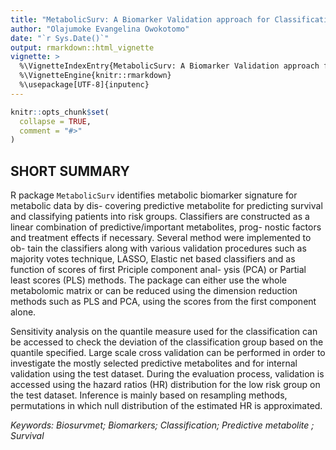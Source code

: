 ```yaml
---
title: "MetabolicSurv: A Biomarker Validation approach for Classification and Predicting Survival Using Metabolomic Signature"
author: "Olajumoke Evangelina Owokotomo"
date: "`r Sys.Date()`"
output: rmarkdown::html_vignette
vignette: >
  %\VignetteIndexEntry{MetabolicSurv: A Biomarker Validation approach for Classification and Predicting Survival Using Metabolomic Signature}
  %\VignetteEngine{knitr::rmarkdown}
  %\usepackage[UTF-8]{inputenc}
---
```


```r
knitr::opts_chunk$set(
  collapse = TRUE,
  comment = "#>"
)
```

## SHORT SUMMARY
R package `MetabolicSurv` identifies metabolic biomarker signature for metabolic data by dis- covering predictive metabolite for predicting survival and classifying patients into risk groups. Classifiers are constructed as a linear combination of predictive/important metabolites, prog- nostic factors and treatment effects if necessary. Several method were implemented to ob- tain the classifiers along with various validation procedures such as majority votes technique, LASSO, Elastic net based classifiers and as function of scores of first Priciple component anal- ysis (PCA) or Partial least scores (PLS) methods. The package can either use the whole metabolomic matrix or can be reduced using the dimension reduction methods such as PLS and PCA, using the scores from the first component alone.

Sensitivity analysis on the quantile measure used for the classification can be accessed to check the deviation of the classification group based on the quantile specified. Large scale cross validation can be performed in order to investigate the mostly selected predictive metabolites and for internal validation using the test dataset. During the evaluation process, validation is accessed using the hazard ratios (HR) distribution for the low risk group on the test dataset. Inference is mainly based on resampling methods, permutations in which null distribution of the estimated HR is approximated. 

*Keywords: Biosurvmet; Biomarkers; Classification; Predictive metabolite ; Survival*

